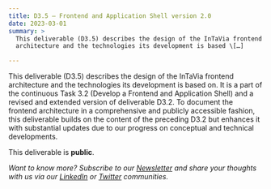 ```yaml
---
title: D3.5 – Frontend and Application Shell version 2.0
date: 2023-03-01
summary: >
  This deliverable (D3.5) describes the design of the InTaVia frontend
  architecture and the technologies its development is based \[…]

---
```

This deliverable (D3.5) describes the design of the InTaVia frontend architecture and the technologies its development is based on. It is a part of the continuous Task 3.2 (Develop a Frontend and Application Shell) and a revised and extended version of deliverable D3.2. To document the frontend architecture in a comprehensive and publicly accessible fashion, this deliverable builds on the content of the preceding D3.2 but enhances it with substantial updates due to our progress on conceptual and technical developments.

This deliverable is **public**.

*Want to know more? Subscribe to our [Newsletter](https://intavia.eu/subscribe/) and share your thoughts with us via our [LinkedIn](https://www.linkedin.com/company/project-intavia) or [Twitter](https://twitter.com/projectintavia) communities.*
